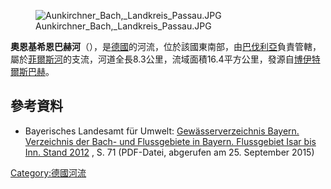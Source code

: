 {{Onesource|time=2020-11-04T14:19:00+00:00}}
{{Coord|48.60876|N|13.13663|E|display=title}}
[[Image:Aunkirchner_Bach,_Landkreis_Passau.JPG|right]]

'''奧恩基希恩巴赫河'''（{{lang-de|Aunkirchner Bach}}），是[[德國|德國]]的河流，位於該國東南部，由[[巴伐利亞|巴伐利亞]]負責管轄，屬於[[菲爾斯河_(多瑙河支流)|菲爾斯河]]的支流，河道全長8.3公里，流域面積16.4平方公里，發源自[[博伊特爾斯巴赫|博伊特爾斯巴赫]]。

==參考資料==
* Bayerisches Landesamt für Umwelt: [http://www.lfu.bayern.de/wasser/gewaesserverzeichnisse/doc_pic/tab17.pdf Gewässerverzeichnis Bayern. Verzeichnis der Bach- und Flussgebiete in Bayern. Flussgebiet Isar bis Inn. Stand 2012] {{Wayback|url=http://www.lfu.bayern.de/wasser/gewaesserverzeichnisse/doc_pic/tab17.pdf |date=20160304213343 }}, S. 71 (PDF-Datei, abgerufen am 25. September 2015)

{{Germany-geo-stub}}
[[Category:德國河流|Category:德國河流]]
